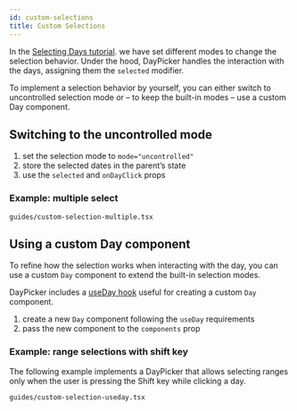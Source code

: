 ```yaml
---
id: custom-selections
title: Custom Selections
---
```


In the [Selecting Days tutorial](/basics/selecting-days). we have set different
modes to change the selection behavior. Under the hood, DayPicker handles the
interaction with the days, assigning them the `selected` modifier.

To implement a selection behavior by yourself, you can either switch
to uncontrolled selection mode or – to keep the built-in modes – use a custom Day component.

## Switching to the uncontrolled mode

1. set the selection mode to `mode="uncontrolled"`
2. store the selected dates in the parent’s state
3. use the `selected` and `onDayClick` props

### Example: multiple select

```include
guides/custom-selection-multiple.tsx
```

## Using a custom Day component

To refine how the selection works when interacting with the day, you can use a
custom `Day` component to extend the built-in selection modes.

DayPicker includes a [useDay hook](/api/functions/useDay) useful for creating a
custom `Day` component.

1. create a new `Day` component following the `useDay` requirements
2. pass the new component to the `components` prop

### Example: range selections with shift key

The following example implements a DayPicker that allows selecting ranges only
when the user is pressing the Shift key while clicking a day.

```include
guides/custom-selection-useday.tsx
```
